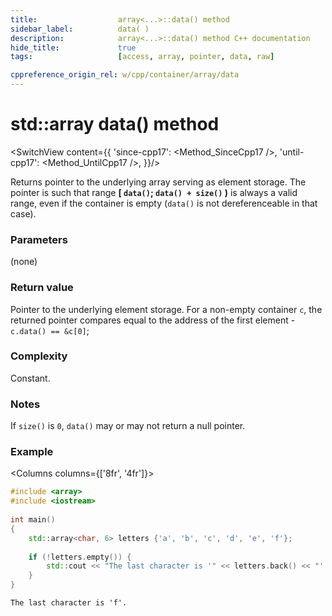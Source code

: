 ```yaml
---
title:					array<...>::data() method
sidebar_label:			data( )
description:			array<...>::data() method C++ documentation
hide_title:				true
tags:					[access, array, pointer, data, raw]

cppreference_origin_rel: w/cpp/container/array/data
---
```



<!----------------- Codes ---------------------->

<!-- data() -->

# std::array data() method

<SwitchView content={{
	'since-cpp17': <Method_SinceCpp17 />,
	'until-cpp17': <Method_UntilCpp17 />,
}}/>

Returns pointer to the underlying array serving as element storage.
The pointer is such that range **[ `data()`; `data() + size()` )** is always a valid range,
even if the container is empty (`data()` is not dereferenceable in that case).

### Parameters

(none)

### Return value

Pointer to the underlying element storage.
For a non-empty container `c`, the returned pointer compares equal to the address of the first element - `c.data() == &c[0]`;

### Complexity

Constant.

### Notes

If `size()` is `0`, `data()` may or may not return a null pointer.

### Example

<Columns columns={['8fr', '4fr']}>
<div>

```cpp title='Main.cpp' showLineNumbers
#include <array>
#include <iostream>
 
int main()
{
    std::array<char, 6> letters {'a', 'b', 'c', 'd', 'e', 'f'};
 
    if (!letters.empty()) {
        std::cout << "The last character is '" << letters.back() << "'.\n";
    }  
}
```

</div>
<div>

```plaintext title="Possible output"
The last character is 'f'.
```

</div>
</Columns>
